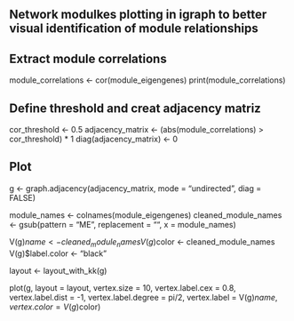 ## Network modulkes plotting in igraph to better visual identification of module relationships

## Extract module correlations
module_correlations <- cor(module_eigengenes)
print(module_correlations)

## Define threshold and creat adjacency matriz
cor_threshold <- 0.5 
adjacency_matrix <- (abs(module_correlations) > cor_threshold) * 1
diag(adjacency_matrix) <- 0

## Plot
g <- graph.adjacency(adjacency_matrix, mode = "undirected", diag = FALSE)

module_names <- colnames(module_eigengenes)
cleaned_module_names <- gsub(pattern = "ME", replacement = "", x = module_names)


V(g)$name <- cleaned_module_names
V(g)$color <- cleaned_module_names
V(g)$label.color <- "black"

layout <- layout_with_kk(g)

plot(g, layout = layout,
     vertex.size = 10,
     vertex.label.cex = 0.8,
     vertex.label.dist = -1,
     vertex.label.degree = pi/2,
     vertex.label = V(g)$name, 
     vertex.color = V(g)$color)
